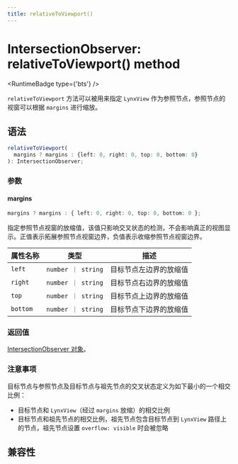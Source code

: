 ```yaml
---
title: relativeToViewport()
---
```



# IntersectionObserver: relativeToViewport() method

<RuntimeBadge type={'bts'} />

`relativeToViewport` 方法可以被用来指定 `LynxView` 作为参照节点，参照节点的视窗可以根据 `margins` 进行缩放。

## 语法

```ts
relativeToViewport(
  margins ? margins : {left: 0, right: 0, top: 0, bottom: 0}
): IntersectionObserver;
```

### 参数

#### margins

```ts
margins ? margins : { left: 0, right: 0, top: 0, bottom: 0 };
```

指定参照节点视窗的放缩值，该值只影响交叉状态的检测，不会影响真正的视图显示。正值表示拓展参照节点视窗边界，负值表示收缩参照节点视窗边界。

| 属性名称 | 类型               | 描述                   |
| -------- | ------------------ | ---------------------- |
| `left`   | `number ｜ string` | 目标节点左边界的放缩值 |
| `right`  | `number ｜ string` | 目标节点右边界的放缩值 |
| `top`    | `number ｜ string` | 目标节点上边界的放缩值 |
| `bottom` | `number ｜ string` | 目标节点下边界的放缩值 |

### 返回值

[IntersectionObserver 对象](../intersection-observer.mdx)。

### 注意事项

目标节点与参照节点及目标节点与祖先节点的交叉状态定义为如下最小的一个相交比例：

- 目标节点和 `LynxView`（经过 `margins` 放缩）的相交比例
- 目标节点和祖先节点的相交比例，祖先节点包含目标节点到 `LynxView` 路径上的节点，祖先节点设置 `overflow: visible` 时会被忽略

## 兼容性


<LegacyCompatTable metadata="lynx-api/intersection-observer/relativeToViewport" />
